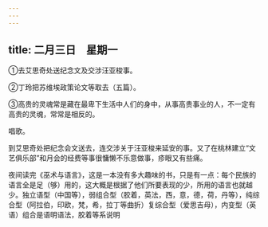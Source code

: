 ```yaml
---
---
---
```

title: 二月三日　星期一
---




①去艾思奇处送纪念文及交涉汪亚梭事。

②丁玲把苏维埃政策论文等取去（五篇）。

③高贵的灵魂常是藏在最卑下生活中人们的身中，从事高贵事业的人，不一定有高贵的灵魂，常常是相反的。



唱歌。

到艾思奇处把纪念会文送去，连交涉关于汪亚梭来延安的事。又了在桃林建立“文艺俱乐部”和月会的经费等事很慵懒不乐意做事，疹眼又有些痛。

夜间读完《巫术与语言》，这是一本没有多大趣味的书，只是有一点：每个民族的语言全是足（够）用的，这大概是根据了他们所要表现的少，所用的语言也就越少。独立语型（中国等），弱组合型（胶着，英法，西，意，德，荷，丹等），纯综合型（阿拉伯，印欧，梵，希，拉丁等曲折）复综合型（爱思吉母），内变型（英语）组合是语明语法，胶着等系说明